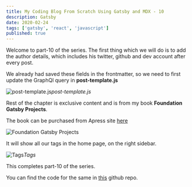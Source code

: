 ```yaml
---
title: My Coding Blog From Scratch Using Gatsby and MDX - 10
description: Gatsby
date: 2020-02-24
tags: ['gatsby', 'react', 'javascript']
published: true
---
```


Welcome to part-10 of the series. The first thing which we will do is to add the author details, which includes his twitter, github and dev account after every post.

We already had saved these fields in the frontmatter, so we need to first update the GraphQl query in **post-template.js**

![post-template.js](https://ik.imagekit.io/thewebdev/thewebdev/10/1_d5CzekBgx.png)*post-template.js*

Rest of the chapter is exclusive content and is from my book **Foundation Gatsby Projects**.

The book can be purchased from Apress site <a href="https://www.apress.com/in/book/9781484265574" target="_blank" rel="noopener noreferrer">here</a>


![Foundation Gatsby Projects](https://res.cloudinary.com/dxkxvfo2o/image/upload/v1609570264/Foundation_Gatsby_zilffx.jpg)

It will show all our tags in the home page, on the right sidebar.

![Tags](https://ik.imagekit.io/thewebdev/thewebdev/10/11_x8Xtl68Lm.png)*Tags*

This completes part-10 of the series.

You can find the code for the same in [this](https://github.com/nabendu82/thewebdev-public) github repo.

